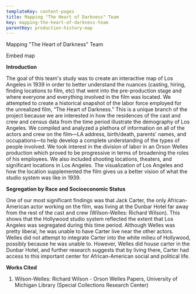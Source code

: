 ```yaml
---
templateKey: content-pages
title: Mapping "The Heart of Darkness" Team
key: mapping-the-heart-of-darkness-team
parentKey: production-history-map
---
```

Mapping "The Heart of Darkness" Team

Embed map

**Introduction** 

The goal of this team's study was to create an interactive map of Los Angeles in 1939 in order to better understand the nuances (casting, hiring, finding locations to film, etc) that went into the pre-production stage and where everyone and everything involved in the film was located. We attempted to create a historical snapshot of the labor force employed for the unrealized film, “The Heart of Darkness.” This is a unique branch of the project because we are interested in how the residences of the cast and crew and census data from the time period illustrate the demography of Los Angeles. We compiled and analyzed a plethora of information on all of the actors and crew on the film—LA address, birth/death, parents' names, and occupations—to help develop a complete understanding of the types of people involved. We took interest in the division of labor in an Orson Welles production which proved to be progressive in terms of broadening the roles of his employees. We also included shooting locations, theaters, and significant locations in Los Angeles. The visualization of Los Angeles and how the location supplemented the film gives us a better vision of what the studio system was like in 1939.

**Segregation by Race and Socioeconomic Status**

One of our most significant findings was that Jack Carter, the only African-American actor working on the film, was living at the Dunbar Hotel far away from the rest of the cast and crew (Wilson-Welles: Richard Wilson). This shows that the Hollywood studio system reflected the extent that Los Angeles was segregated during this time period. Although Welles was pretty liberal, he was unable to have Carter live near the other actors. Welles did not attempt to integrate Carter into the white milieu of Hollywood, possibly because he was unable to. However, Welles did house carter in the Dunbar Hotel, and further research suggests that by living there, Carter had access to this important center for African-American social and political life.



**Works Cited**

1. Wilson-Welles: Richard Wilson - Orson Welles Papers, University of Michigan Library (Special Collections Research Center)

